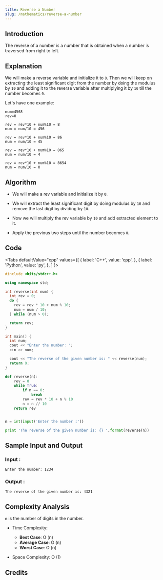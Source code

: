 ```yaml
---
title: Reverse a Number
slug: /mathematics/reverse-a-number
---
```


## Introduction

The reverse of a number is a number that is obtained when a number is traversed from right to left.

## Explanation 

We will make a reverse variable and initialize it to `0`. Then we will keep on extracting the least significant digit from the number by doing the modulus by `10` and adding it to the reverse variable after multiplying it by `10` till the number becomes `0`. 

Let's have one example:
```
num=4568          
rev=0

rev = rev*10 + num%10 = 8
num = num/10 = 456 

rev = rev*10 + num%10 = 86
num = num/10 = 45

rev = rev*10 + num%10 = 865
num = num/10 = 4 

rev = rev*10 + num%10 = 8654
num = num/10 = 0
```

## Algorithm

* We will make a rev variable and initialize it by `0`.

* We will extract the least significant digit by doing modulus by `10` and remove the last digit by dividing by `10`.

* Now we will multiply the rev variable by `10` and add extracted element to it.

* Apply the previous two steps until the number becomes `0`. 

## Code


<Tabs
  defaultValue="cpp"
  values={[
    { label: 'C++', value: 'cpp', },
    { label: 'Python', value: 'py', },
  ]
}>
<TabItem value="cpp">

```cpp
#include <bits/stdc++.h>

using namespace std;

int reverse(int num) {
  int rev = 0;
  do {
    rev = rev * 10 + num % 10;
    num = num / 10;
  } while (num > 0);

  return rev;
}

int main() {
  int num;
  cout << "Enter the number: ";
  cin >> num;

  cout << "The reverse of the given number is: " << reverse(num);
  return 0;
}
```
</TabItem>

<TabItem value="py">

```python   
def reverse(n):
    rev = 0
    while True:
        if n == 0:
            break
        rev = rev * 10 + n % 10
        n = n // 10
    return rev


n = int(input('Enter the number :'))

print 'The reverse of the given number is: {} '.format(reverse(n))
```
</TabItem>

</Tabs>

## Sample Input and Output

### Input :

```
Enter the number: 1234
```
### Output :
```
The reverse of the given number is: 4321
```

## Complexity Analysis

`n` is the number of digits in the number.

- Time Complexity:

  - **Best Case**: O (n)
  - **Average Case**: O (n)
  - **Worst Case**: O (n)

- Space Complexity: O (1)

## Credits